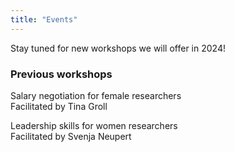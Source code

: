 ```yaml
---
title: "Events"
---
```


Stay tuned for new workshops we will offer in 2024!   

### Previous workshops

Salary negotiation for female researchers   
Facilitated by Tina Groll

Leadership skills for women researchers   
Facilitated by Svenja Neupert

<!-- --- -->
<!-- #### Contact -->

<!-- pamela dot fuhrmeister at uni hyphen potsdam dot de   -->
<!-- pamfuhrmeister at gmail dot com -->
